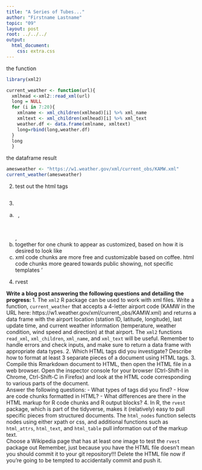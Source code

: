 ```yaml
---
title: "A Series of Tubes..."
author: "Firstname Lastname"
topic: "09"
layout: post
root: ../../../
output: 
  html_document: 
    css: extra.css
---
```



the function
```r
library(xml2)

current_weather <- function(url){
  xmlhead <-xml2::read_xml(url)
  long = NULL 
  for (i in 7:20){
    xmlname <- xml_children(xmlhead)[i] %>% xml_name 
    xmltext <- xml_children(xmlhead)[i] %>% xml_text
    weather.df <- data.frame(xmlname, xmltext)
    long=rbind(long,weather.df)
  }
  long
  }
```

the dataframe result
```r
amesweather <- "https://w1.weather.gov/xml/current_obs/KAMW.xml"
current_weather(amesweather)
```


2. test out the html tags
```r

```

3.
a. <code> </code>, <pre> </pre>, <div> </div>
b. together for one chunk to appear as customized, based on how it is desired to look like 
c. xml code chunks are more free and customizable based on coffee. html code chunks more geared towards public showing, not specific templates
'
4. rvest 

**Write a blog post answering the following questions and detailing the progress: **
1. The `xml2` R package can be used to work with xml files. Write a function, `current_weather` that accepts a 4-letter airport code (KAMW in the URL here: https://w1.weather.gov/xml/current_obs/KAMW.xml) and returns a data frame with the airport location (station ID, latitude, longitude), last update time, and current weather information (temperature, weather condition, wind speed and direction) at that airport. The `xml2` functions `read_xml`, `xml_children`, `xml_name`, and `xml_text` will be useful. Remember to handle errors and check inputs, and make sure to return a data frame with appropriate data types. 
2. Which HTML tags did you investigate? Describe how to format at least 3 separate pieces of a document using HTML tags.
3. Compile this Rmarkdown document to HTML, then open the HTML file in a web browser. Open the inspector console for your browser (Ctrl-Shift-I in Chrome, Ctrl-Shift-C in Firefox) and look at the HTML code corresponding to various parts of the document. <br>
Answer the following questions:
    - What types of tags did you find? 
    - How are code chunks formatted in HTML?
    - What differences are there in the HTML markup for R code chunks and R output blocks?
4. In R, the `rvest` package, which is part of the tidyverse, makes it (relatively) easy to pull specific pieces from structured documents. The `html_nodes` function selects nodes using either xpath or css, and additional functions such as `html_attrs`, `html_text`, and `html_table` pull information out of the markup text.<br>
Choose a Wikipedia page that has at least one image to test the `rvest` package out
Remember, just because you have the HTML file doesn't mean you should commit it to your git repository!!! Delete the HTML file now if you're going to be tempted to accidentally commit and push it.

